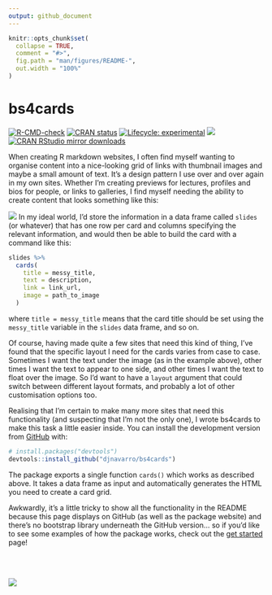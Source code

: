 ```yaml
---
output: github_document
---
```


<!-- README.md is generated from README.Rmd. Please edit that file -->

```r
knitr::opts_chunk$set(
  collapse = TRUE,
  comment = "#>",
  fig.path = "man/figures/README-",
  out.width = "100%"
)
```

# bs4cards

<!-- badges: start -->
[![R-CMD-check](https://github.com/djnavarro/bs4cards/workflows/R-CMD-check/badge.svg)](https://github.com/djnavarro/bs4cards/actions)
[![CRAN status](https://www.r-pkg.org/badges/version/bs4cards)](https://CRAN.R-project.org/package=bs4cards)
[![Lifecycle: experimental](https://img.shields.io/badge/lifecycle-experimental-orange.svg)](https://lifecycle.r-lib.org/articles/stages.html#experimental)
[![](https://codecov.io/gh/djnavarro/bs4cards/branch/master/graph/badge.svg)](https://app.codecov.io/gh/djnavarro/bs4cards)
[![CRAN RStudio mirror
downloads](https://cranlogs.r-pkg.org/badges/grand-total/bs4cards?color=blue)](https://r-pkg.org/pkg/bs4cards)
<!-- badges: end -->

When creating R markdown websites, I often find myself wanting to organise content into a nice-looking grid of links with thumbnail images and maybe a small amount of text. It's a design pattern I use over and over again in my own sites. Whether I'm creating previews for lectures, profiles and bios for people, or links to galleries, I find myself needing the ability to create content that looks something like this: 

![](https://bs4cards.djnavarro.net/example-slides.png)
In my ideal world, I'd store the information in a data frame called `slides` (or whatever) that has one row per card and columns specifying the relevant information, and would then be able to build the card with a command like this:

```r
slides %>% 
  cards(
    title = messy_title,
    text = description,
    link = link_url,
    image = path_to_image
  )
```

where `title = messy_title` means that the card title should be set using the `messy_title` variable in the `slides` data frame, and so on. 

Of course, having made quite a few sites that need this kind of thing, I've found that the specific layout I need for the cards varies from case to case. Sometimes I want the text under the image (as in the example above), other times I want the text to appear to one side, and other times I want the text to float over the image. So I'd want to have a `layout` argument that could switch between different layout formats, and probably a lot of other customisation options too.

Realising that I'm certain to make many more sites that need this functionality (and suspecting that I'm not the only one), I wrote bs4cards to make this task a little easier inside. You can install the development version from [GitHub](https://github.com/) with:

``` r
# install.packages("devtools")
devtools::install_github("djnavarro/bs4cards")
```

The package exports a single function `cards()` which works as described above. It takes a data frame as input and automatically generates the HTML you need to create a card grid. 

Awkwardly, it's a little tricky to show all the functionality in the README because this page displays on GitHub (as well as the package website) and there's no bootstrap library underneath the GitHub version... so if you'd like to see some examples of how the package works, check out the [get started](https://bs4cards.djnavarro.net/articles/articles/bs4cards.html) page!

<br><br>

![](https://bs4cards.djnavarro.net/bs4cards-logo.png)
